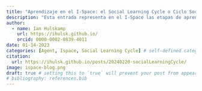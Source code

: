 ```yaml
---
title: "Aprendizaje en el I-Space: el Social Learning Cycle o Ciclo Social de Aprendizaje"
description: "Esta entrada representa en el I-Space las etapas de aprendizaje por las que suele pasar un agente."
author:
  - name: Ian Hulskamp
    url: https://ihulsk.github.io/
    orcid: 0000-0002-0839-4011
date: 01-14-2023
categories: [Agent, Ispace, Social Learning Cycle] # self-defined categories
citation: 
  url: https://ihulsk.github.io/posts/20240220-socialLearningCycle/ 
image: ispace-blog.png
draft: true # setting this to `true` will prevent your post from appearing on your listing page until you're ready!
# bibliography: references.bib
---
```

